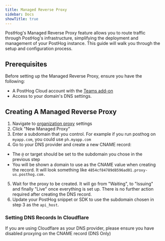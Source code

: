 ```yaml
---
title: Managed Reverse Proxy
sidebar: Docs
showTitle: true
---
```


PostHog's Managed Reverse Proxy feature allows you to route traffic through PostHog's infrastructure, simplifying the deployment and management of your PostHog instance. This guide will walk you through the setup and configuration process.

## Prerequisites

Before setting up the Managed Reverse Proxy, ensure you have the following:
- A PostHog Cloud account with the [Teams add-on](https://posthog.com/pricing#addons)
- Access to your domain's DNS settings.

## Creating A Managed Reverse Proxy

1. Navigate to [organization proxy](https://us.posthog.com/settings/organization-proxy) settings
2. Click "New Managed Proxy"
3. Enter a subdomain that you control. For example if you run posthog on `myapp.com`, you could use `ph.myapp.com`
4. Go to your DNS provider and create a new CNAME record:
  - The `@` or target should be set to the subdomain you chose in the previous step
  - You will be shown a domain to use as the CNAME value when creating the record. It will look something like `4854cf84789d8596ad01.proxy-us.posthog.com.`
5. Wait for the proxy to be created. It will go from "Waiting", to "Issuing" and finally "Live" once everything is set up. There is no further action required after creating the DNS record.
6. Update your PostHog snippet or SDK to use the subdomain chosen in step 3 as the `api_host`.

### Setting DNS Records In Cloudflare

If you are using Cloudflare as your DNS provider, please ensure you have disabled proxying on the CNAME record (DNS Only)
